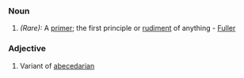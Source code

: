 ===Noun===
#''(Rare):'' A [[primer]]; the first principle or [[rudiment]] of anything - [[Fuller]]
===Adjective===
#Variant of [[abecedarian]]